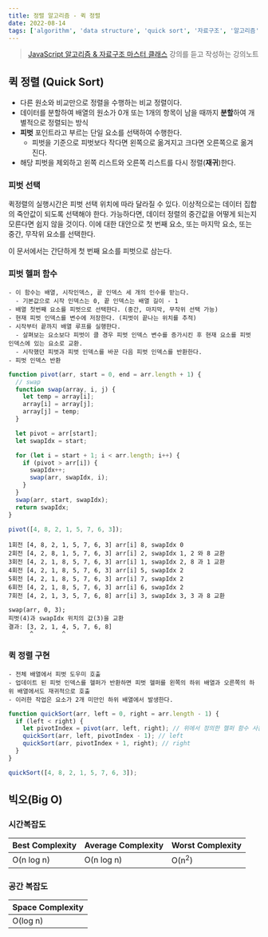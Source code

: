 ```yaml
---
title: 정렬 알고리즘 - 퀵 정렬
date: 2022-08-14
tags: ['algorithm', 'data structure', 'quick sort', '자료구조', '알고리즘', '퀵 정렬']
---
```


> [JavaScript 알고리즘 & 자료구조 마스터 클래스](!https://www.udemy.com/course/best-javascript-data-structures/) 강의를 듣고 작성하는 강의노트

## 퀵 정렬 (Quick Sort)

- 다른 원소와 비교만으로 정렬을 수행하는 비교 정렬이다.
- 데이터를 분할하여 배열의 원소가 0개 또는 1개의 항목이 남을 때까지 **분할**하여 개별적으로 정렬되는 방식
- **피벗** 포인트라고 부르는 단일 요소를 선택하여 수행한다.
  - 피벗을 기준으로 피벗보다 작다면 왼쪽으로 옮겨지고 크다면 오른쪽으로 옮겨진다.
- 해당 피벗을 제외하고 왼쪽 리스트와 오른쪽 리스트를 다시 정렬(**재귀**)한다.

### 피벗 선택

퀵정렬의 실행시간은 피벗 선택 위치에 따라 달라질 수 있다. 이상적으로는 데이터 집합의 죽안값이 되도록 선택해야 한다.
가능하다면, 데이터 정렬의 중간값을 어떻게 되는지 모른다면 쉽지 않을 것이다.
이에 대한 대안으로 첫 번째 요소, 또는 마지막 요소, 또는 중간, 무작위 요소를 선택한다.

이 문서에서는 간단하게 첫 번째 요소를 피벗으로 삼는다.

### 피벗 헬퍼 함수

```
- 이 함수는 배열, 시작인덱스, 끝 인덱스 세 개의 인수를 받는다.
  - 기본값으로 시작 인덱스는 0, 끝 인덱스는 배열 길이 - 1
- 배열 첫번째 요소를 피벗으로 선택한다. (중간, 마지막, 무작위 선택 가능)
- 현재 피벗 인덱스를 변수에 저장한다. (피벗이 끝나는 위치를 추적)
- 시작부터 끝까지 배열 루프를 실행한다.
  - 살펴보는 요소보다 피벗이 클 경우 피벗 인덱스 변수를 증가시킨 후 현재 요소를 피벗 인덱스에 있는 요소로 교환.
  - 시작했던 피벗과 피벗 인덱스를 바꾼 다음 피벗 인덱스를 반환한다.
- 피벗 인덱스 반환
```

```js
function pivot(arr, start = 0, end = arr.length + 1) {
  // swap
  function swap(array, i, j) {
    let temp = array[i];
    array[i] = array[j];
    array[j] = temp;
  }

  let pivot = arr[start];
  let swapIdx = start;

  for (let i = start + 1; i < arr.length; i++) {
    if (pivot > arr[i]) {
      swapIdx++;
      swap(arr, swapIdx, i);
    }
  }
  swap(arr, start, swapIdx);
  return swapIdx;
}

pivot([4, 8, 2, 1, 5, 7, 6, 3]);
```

```
1회전 [4, 8, 2, 1, 5, 7, 6, 3] arr[i] 8, swapIdx 0
2회전 [4, 2, 8, 1, 5, 7, 6, 3] arr[i] 2, swapIdx 1, 2 와 8 교환
3회전 [4, 2, 1, 8, 5, 7, 6, 3] arr[i] 1, swapIdx 2, 8 과 1 교환
4회전 [4, 2, 1, 8, 5, 7, 6, 3] arr[i] 5, swapIdx 2
5회전 [4, 2, 1, 8, 5, 7, 6, 3] arr[i] 7, swapIdx 2
6회전 [4, 2, 1, 8, 5, 7, 6, 3] arr[i] 6, swapIdx 2
7회전 [4, 2, 1, 3, 5, 7, 6, 8] arr[i] 3, swapIdx 3, 3 과 8 교환

swap(arr, 0, 3);
피벗(4)과 swapIdx 위치의 값(3)을 교환
결과: [3, 2, 1, 4, 5, 7, 6, 8]
      ^        ^
```

### 퀵 정렬 구현

```
- 전체 배열에서 피벗 도우미 호출
- 업데이트 된 피벗 인덱스를 헬퍼가 반환하면 피벗 헬퍼를 왼쪽의 하위 배열과 오른쪽의 하위 배열에서도 재귀적으로 호출
- 이러한 작업은 요소가 2개 미만인 하위 배열에서 발생한다.
```

```js
function quickSort(arr, left = 0, right = arr.length - 1) {
  if (left < right) {
    let pivotIndex = pivot(arr, left, right); // 위에서 정의한 헬퍼 함수 사용
    quickSort(arr, left, pivotIndex - 1); // left
    quickSort(arr, pivotIndex + 1, right); // right
  }
}

quickSort([4, 8, 2, 1, 5, 7, 6, 3]);
```

## 빅오(Big O)

### 시간복잡도

| Best Complexity | Average Complexity | Worst Complexity |
| --------------- | ------------------ | ---------------- |
| O(n log n)      | O(n log n)         | O(n<sup>2</sup>) |

### 공간 복잡도

| Space Complexity |
| ---------------- |
| O(log n)         |
